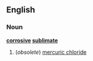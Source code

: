 ==English==
===Noun===
'''[[corrosive]] [[sublimate]]'''
#{{chemistry}} (''obsolete'') [[mercuric chloride]]